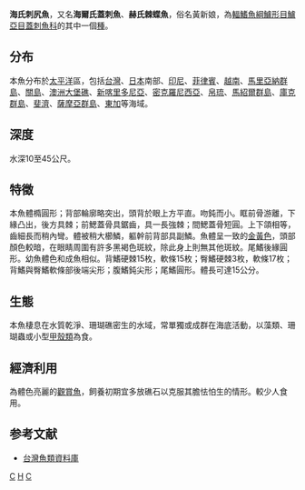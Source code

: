 {{Speciesbox 
| taxon = Centropyge heraldi
| authority = [[Woods|Woods]] & [[Schultz|Schultz]], 1953
| image = Centropyge heraldi.jpg
| status = LC 
| status_system = IUCN3.1
| synonyms = *''Centropyge woodheadi''<br /><small>Kuiter, 1998</small> 
*''Pomacanthus heraldi''<br /><small>Woods & Schultz, 1953</small>
}}
'''海氏刺尻魚'''，又名'''海爾氏蓋刺魚'''、'''赫氏棘蝶魚'''，俗名黃新娘，為[[輻鰭魚綱|輻鰭魚綱]][[鱸形目|鱸形目]][[鱸亞目|鱸亞目]][[蓋刺魚科|蓋刺魚科]]的其中一個[[種|種]]。

==分布==
本魚分布於[[太平洋|太平洋]]區，包括[[台灣|台灣]]、[[日本|日本]]南部、[[印尼|印尼]]、[[菲律賓|菲律賓]]、[[越南|越南]]、[[馬里亞納群島|馬里亞納群島]]、[[關島|關島]]、[[澳洲|澳洲]][[大堡礁|大堡礁]]、[[新喀里多尼亞|新喀里多尼亞]]、[[密克羅尼西亞|密克羅尼西亞]]、[[帛琉|帛琉]]、[[馬紹爾群島|馬紹爾群島]]、[[庫克群島|庫克群島]]、[[斐濟|斐濟]]、[[薩摩亞群島|薩摩亞群島]]、[[東加|東加]]等海域。

==深度==
水深10至45公尺。

==特徵==
本魚體橢圓形；背部輪廓略突出，頭背於眼上方平直。吻鈍而小。眶前骨游離，下緣凸出，後方具棘；前鰓蓋骨具鋸齒，具一長強棘；間鰓蓋骨短圓。上下頜相等，齒細長而稍內彎。體被稍大櫛鱗，軀幹前背部具副鱗。魚體呈一致的[[金黃色|金黃色]]，頭部顏色較暗，在眼睛周圍有許多黑褐色斑紋，除此身上則無其他斑紋。尾鰭後緣圓形。幼魚體色和成魚相似。背鰭硬棘15枚，軟條15枚；臀鰭硬棘3枚，軟條17枚；背鰭與臀鰭軟條部後端尖形；腹鰭鈍尖形；尾鰭圓形。體長可達15公分。

==生態==
本魚棲息在水質乾淨、珊瑚礁密生的水域，常單獨或成群在海底活動，以藻類、珊瑚蟲或小型[[甲殼類|甲殼類]]為食。

==經濟利用==
為體色亮麗的[[觀賞魚|觀賞魚]]，飼養初期宜多放礁石以克服其膽怯怕生的情形。較少人食用。

==参考文献==
*[http://fishdb.sinica.edu.tw/ 台灣魚類資料庫]{{Wayback|url=http://fishdb.sinica.edu.tw/ |date=20080410000437 }}
{{Taxonbar|from=Q744106}}

[[Category:觀賞魚|C]]
[[Category:刺尻魚屬|H]]
[[Category:1953年描述的鱼类|C]]